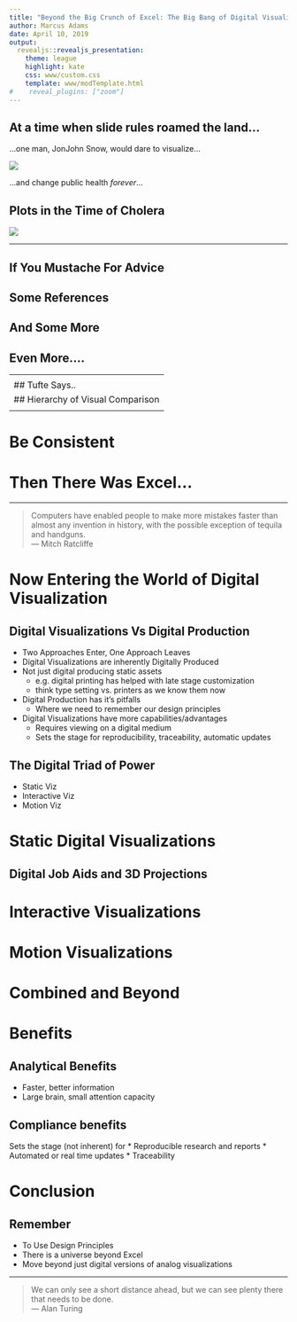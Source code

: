 ```yaml
---
title: "Beyond the Big Crunch of Excel: The Big Bang of Digital Visualizations"
author: Marcus Adams
date: April 10, 2019
output: 
  revealjs::revealjs_presentation:
    theme: league
    highlight: kate
    css: www/custom.css
    template: www/modTemplate.html
#    reveal_plugins: ["zoom"]
---
```


<section class="titleslide level1">

<h1>At a time when slide rules roamed the land...</h1>

<p class="fragment fade-up" data-fragment-index="0">
  ...one man, 
	<span class="fragment strike-red" data-fragment-index="1">Jon</span><span 
		class="fragment insert-right" data-fragment-index="1">John</span>
	Snow, would dare to visualize...
</p>

![](img/john-snow.jpg){style="max-width:47%; max-height:47%"}

<p class="fragment fade-up" data-fragment-index="2">
  ...and change public health *forever*...
</p>

## Plots in the Time of Cholera

![](img/snow_map.png){style="max-width:65%; max-height:65%"}
</section>

-------------------------------------------------------------------------------

<section class="titleslide level1">
<h1>If You Mustache For Advice</h1>

## Some References{}

## And Some More

## Even More....


</section>

-------------------------------------------------------------------------------
<h1>Be Purposeful</h1>
<section class="titleslide level1">
## Philosophical Considerations

## Pragmatic Considerations
</section>

-------------------------------------------------------------------------------
<h1>Be Deliberate</h1>
<section class="titleslide level1">

## Tufte Says..

## Hierarchy of Visual Comparison


</section>

-------------------------------------------------------------------------------
<h1>Be Consistent</h1>
<section class="titleslide level1">
</section>

# Then There Was Excel...

-------------------------------------------------------------------------------


<blockquote class="single-quote">
Computers have enabled people to make more mistakes faster than almost any invention in history, with the possible exception of tequila and handguns.<br>
--- Mitch Ratcliffe
</blockquote>


# Now Entering the World of Digital Visualization

## Digital Visualizations Vs Digital Production

* Two Approaches Enter, One Approach Leaves
* Digital Visualizations are inherently Digitally Produced
* Not just digital producing static assets
	+ e.g. digital printing has helped with late stage customization
	+ think type setting vs. printers as we know them now
* Digital Production has it's pitfalls
	+ Where we need to remember our design principles
* Digital Visualizations have more capabilities/advantages
	+ Requires viewing on a digital medium
	+ Sets the stage for reproducibility, traceability, automatic updates

## The Digital Triad of Power

* Static Viz
* Interactive Viz
* Motion Viz

# Static Digital Visualizations

## Digital Job Aids and 3D Projections

# Interactive Visualizations

# Motion Visualizations

# Combined and Beyond

# Benefits

## Analytical Benefits

* Faster, better information
* Large brain, small attention capacity

## Compliance benefits

Sets the stage (not inherent) for
* Reproducible research and reports
* Automated or real time updates
* Traceability

# Conclusion

## Remember
* To Use Design Principles
* There is a universe beyond Excel
* Move beyond just digital versions of analog visualizations

--------------------------------------
<section class="titleslide level1">
<blockquote class="single-quote">
We can only see a short distance ahead, but we can see plenty there that needs to be done.<br>
--- Alan Turing
</blockquote>
</section>
